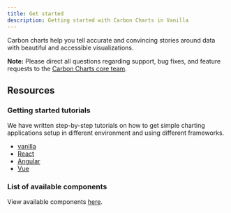 ```yaml
---
title: Get started
description: Getting started with Carbon Charts in Vanilla
---
```


<PageDescription>

Carbon charts help you tell accurate and convincing stories around data with
beautiful and accessible visualizations.

</PageDescription>

<InlineNotification>

**Note:** Please direct all questions regarding support, bug fixes, and feature
requests to the
[Carbon Charts core team](https://github.com/carbon-design-system/carbon-charts#core-team).

</InlineNotification>

## Resources

<Row className="resource-card-group">
<Column colMd={4} colLg={4} noGutterSm>
  <ResourceCard
    subTitle="Carbon Charts repo"
    href="https://github.com/carbon-design-system/carbon-charts">
    <MdxIcon name="github" />
  </ResourceCard>
</Column>

<Column colMd={4} colLg={4} noGutterSm>
  <ResourceCard
    subTitle="Carbon Charts demo site"
    href="https://carbon-design-system.github.io/carbon-charts/">
    <MdxIcon name="codesandbox" />
  </ResourceCard>
</Column>

<Column colLg={4} colMd={4} noGutterSm>
  <ResourceCard
    subTitle="Data visualization master Sketch file"
    href="https://github.com/carbon-design-system/carbon-design-kit/tree/master/Carbon%20Design%20Kit%20-%2010.10.0/data-visualization"
    actionIcon="download">
    <MdxIcon name="sketch" />
  </ResourceCard>
</Column>

</Row>

### Getting started tutorials

We have written step-by-step tutorials on how to get simple charting
applications setup in different environment and using different frameworks.

- [vanilla](https://carbon-design-system.github.io/carbon-charts/?path=/story/tutorials-getting-started--vanilla)
- [React](https://carbon-design-system.github.io/carbon-charts/?path=/story/tutorials-getting-started--react)
- [Angular](https://carbon-design-system.github.io/carbon-charts/?path=/story/tutorials-getting-started--angular)
- [Vue](https://carbon-design-system.github.io/carbon-charts/?path=/story/tutorials-getting-started--vue)

### List of available components

View available components
[here](https://github.com/carbon-design-system/carbon-charts#component-status).
